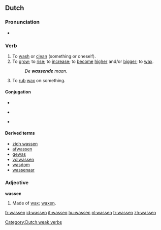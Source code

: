 ==Dutch==

===Pronunciation===
*{{audio|Nl-wassen.ogg|audio}}

===Verb===
{{infl|nl|verb|past |[[waste]] or [[wies]]|past participle|[[gewassen]] or [[gewast]]|see conjugation below}}
# To [[wash]] or [[clean]] (something or oneself).
# To [[grow]]; to [[rise]]; to [[increase]]; to [[become]] [[high]]er and/or [[big]]ger; to [[wax]].
#:''De '''wassende''' maan.''
# To [[rub]] [[wax]] on something.

====Conjugation====
* {{sense|to wash|to clean}}
{{nl-verb-conj|was|wast|waste|wasten|hebben|gewassen}}

* {{sense|to grow|to rise|to increase}}
{{nl-verb-conj|was|wast|wies|wiesen|hebben|gewassen}}

* {{sense|to rub wax on something}}
{{nl-verb-conj|was|wast|waste|wasten|hebben|gewast}}


====Derived terms====
{{top4}}
* [[zich wassen]]
* [[afwassen]]
* [[gewas]]
* [[volwassen]]
* [[wasdom]]
* [[wassenaar]]
{{bottom}}

===Adjective===
'''wassen'''
# Made of [[wax]]; [[waxen]].

[[Category:Dutch weak verbs]]

[[fr:wassen]]
[[id:wassen]]
[[it:wassen]]
[[hu:wassen]]
[[nl:wassen]]
[[tr:wassen]]
[[zh:wassen]]